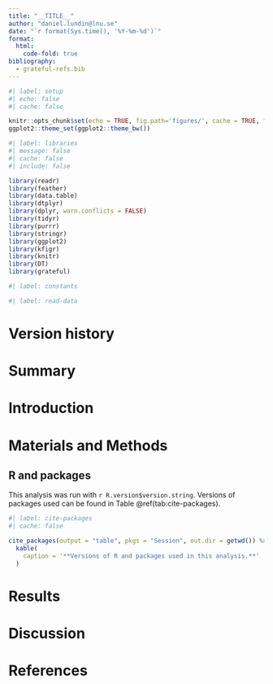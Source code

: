 ```yaml
---
title: "__TITLE__"
author: "daniel.lundin@lnu.se"
date: "`r format(Sys.time(), '%Y-%m-%d')`"
format:
  html:
    code-fold: true
bibliography:
  - grateful-refs.bib
---
```


```r
#| label: setup
#| echo: false
#| cache: false

knitr::opts_chunk$set(echo = TRUE, fig.path='figures/', cache = TRUE, fig.width = 10)
ggplot2::theme_set(ggplot2::theme_bw())
```

```r
#| label: libraries
#| message: false
#| cache: false
#| include: false

library(readr)
library(feather)
library(data.table)
library(dtplyr)
library(dplyr, warn.conflicts = FALSE)
library(tidyr)
library(purrr)
library(stringr)
library(ggplot2)
library(kfigr)
library(knitr)
library(DT)
library(grateful)
```

```r
#| label: constants
```

```r
#| label: read-data
```

# Version history

# Summary

# Introduction

# Materials and Methods

## R and packages

This analysis was run with `r R.version$version.string`. Versions of packages used can be found in Table \@ref(tab:cite-packages).

```r
#| label: cite-packages
#| cache: false

cite_packages(output = "table", pkgs = "Session", out.dir = getwd()) %>%
  kable(
    caption = '**Versions of R and packages used in this analysis.**'
  )
```

# Results

# Discussion

# References
